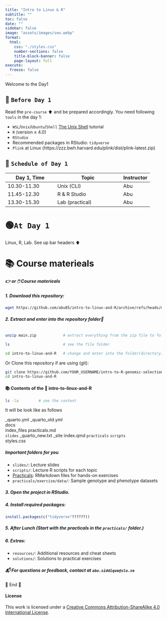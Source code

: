 ---
title: "Intro to Linux & R"
subtitle: ""
toc: false
date: ""
sidebar: false
image: "assets/images/seo.webp"
format:
  html:
    css: "./styles.css"
    number-sections: false
    title-block-banner: false
    page-layout: full
execute:
  freeze: false
---

Welcome to the Day1

## 🧰 `Before Day 1`
Read the `pre-course` ⬆️ and be prepared accordingly. You need following `tools` in the day 1:

- `WSL`/`Unix`/`Ubuntu`/`Shell` [The Unix Shell](https://swcarpentry.github.io/shell-novice/) tutorial
- `R` (version ≥ 4.0)
- `RStudio`
- Recommended packages in RStudio: `tidyverse`
- `Plink` at Linux (https://zzz.bwh.harvard.edu/plink/dist/plink-latest.zip)


## 📅 `Schedule of Day 1`
| Day 1, Time                      | Topic                        | Instructor              |
|---------------------------|------------------------------------|----------------|
| 10.30-11.30| Unix (CLI) | Abu|
| 11.45-12.30| R & R Studio | Abu|
| 13.30-15.30| Lab (practical)| Abu| 



# 🟢`At Day 1` 
Linux, R, Lab. See up bar headers ⬆️

# 📚 Course materieals
::: {.callout-note collapse=true}

##### 👉 or 🖱️ Course materieals

##### 1. Download this repository:

```bash
wget https://github.com/abu85/intro-to-linux-and-R/archive/refs/heads/main.zip . # download with 'wget' command
```

##### 2. Extract and enter into the repository folder📁
```bash

unzip main.zip            # extract everything from the zip file to folder

ls                        # see the file folder

cd intro-to-linux-and-R   # change and enter into the folder(directory)
```

Or Clone this repository if are using (git):
```bash
git clone https://github.com/YOUR_USERNAME/intro-to-R-genomic-selection.git
cd intro-to-linux-and-R
```

#### 📚 Contents of the 📁 **intro-to-linux-and-R**

```bash
ls -la         # see the content
```
It will be look like as follows

_quarto.yml
_quarto_old.yml  
docs       
index_files 
practicals.md  
`slides`
_quarto_new.txt 
_site
index.qmd 
`practicals`
`scripts`        
styles.css

##### Important folders for you
- `slides/`: Lecture slides
- `scripts/`: Lecture R scripts for each topic
- [Practicals](./practicals/practical_01_intro.html): RMarkdown files for hands-on exercises
- `practicals/exercise/data/`: Sample genotype and phenotype datasets



#####  3. Open the project in RStudio.

##### 4. Install required packages:

```r
install.packages(c("tidyverse"??????)) 
```

##### 5. After Lunch (Start with the practicals in the `practicals/` folder.)

##### 6. Extras:

- `resources/`: Additional resources and cheat sheets
- `solutions/`: Solutions to practical exercises

:::

##### 📬 For questions or feedback, contact at `abu.siddique@slu.se`

🔴 End 🔴

#### License

This work is licensed under a [Creative Commons Attribution-ShareAlike 4.0 International License](http://creativecommons.org/licenses/by-sa/4.0/).
